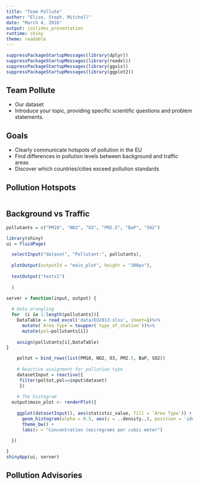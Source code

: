 ```yaml
---
title: "Team Pollute"
author: "Elise, Steph, Mitchell"
date: "March 4, 2016"
output: ioslides_presentation
runtime: shiny
theme: readable
---
```


```r
suppressPackageStartupMessages(library(dplyr))
suppressPackageStartupMessages(library(readxl))
suppressPackageStartupMessages(library(ggvis))
suppressPackageStartupMessages(library(ggplot2))
```

## Team Pollute

- Our dataset
- Introduce your topic, providing specific scientific questions and problem statements.

## Goals

- Clearly communicate hotspots of pollution in the EU
- Find differences in pollution levels between background and traffic areas
- Discover which countries/cities exceed pollution standards

## Pollution Hotspots

```r

```

## Background vs Traffic

```r

pollutants = c("PM10", "NO2", "O3", "PM2.5", "BaP", "SO2")

library(shiny)
ui = fluidPage(

  selectInput("dataset", "Pollutant:", pollutants),
  
  plotOutput(outputId = "main_plot", height = "300px"),
  
  textOutput("textx1")
  
  )

server = function(input, output) {
  
  # Data wrangling
  for  (i in 1:length(pollutants)){
    DataTable = read_excel('data/EU2013.xlsx', sheet=i)%>%
      mutate(`Area Type`= toupper(`type_of_station`))%>%
      mutate(pol=pollutants[i])
  
    assign(pollutants[i],DataTable)
}

    poltot = bind_rows(list(PM10, NO2, O3, PM2.5, BaP, SO2))
  
    # Reactive assignment for pollution type
    datasetInput = reactive({
     filter(poltot,pol==input$dataset)
     })
  
    # The histogram
  output$main_plot <- renderPlot({
    
    ggplot(datasetInput(), aes(statistic_value, fill = `Area Type`)) +
      geom_histogram(alpha = 0.5, aes(y = ..density..), position = 'identity', bins = 16) +
      theme_bw() +
      labs(x = "Concentration (micrograms per cubic meter")

  })
  
}
shinyApp(ui, server)
```

## Pollution Advisories

```r

```
